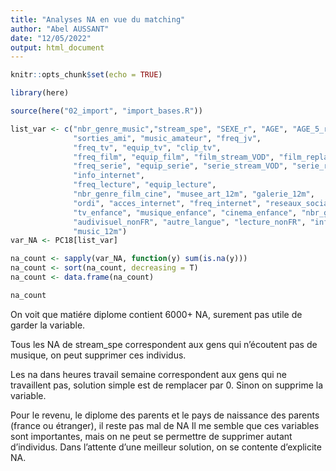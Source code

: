 ```yaml
---
title: "Analyses NA en vue du matching"
author: "Abel AUSSANT"
date: "12/05/2022"
output: html_document
---
```


```r
knitr::opts_chunk$set(echo = TRUE)

library(here)

source(here("02_import", "import_bases.R"))

```

```r
list_var <- c("nbr_genre_music","stream_spe", "SEXE_r", "AGE", "AGE_5_r", "CRITREVENU_r", "PCS_MENAGE", "h_travail_semaine", "DIPLOME_r", "matiere_diplome", "naiss_parents", "DIPLOME_pere", "CS_pere", "DIPLOME_mere", "CS_mere",
              "sorties_ami", "music_amateur", "freq_jv", 
              "freq_tv", "equip_tv", "clip_tv",
              "freq_film", "equip_film", "film_stream_VOD", "film_replay", "film_stream_autre", "film_DVD", "film_num", "nbr_genre_film",
              "freq_serie", "equip_serie", "serie_stream_VOD", "serie_replay", "serie_stream_autre", "serie_DVD", "serie_num", "nbr_genre_serie",
              "info_internet",
              "freq_lecture", "equip_lecture",
              "nbr_genre_film_cine", "musee_art_12m", "galerie_12m",
              "ordi", "acces_internet", "freq_internet", "reseaux_sociaux", "culture_en_ligne",
              "tv_enfance", "musique_enfance", "cinema_enfance", "nbr_genre_parent_ecoute", "nbr_genre_ecoute_enfance",
              "audivisuel_nonFR", "autre_langue", "lecture_nonFR", "info_nonFR",
              "music_12m")
var_NA <- PC18[list_var]

na_count <- sapply(var_NA, function(y) sum(is.na(y)))
na_count <- sort(na_count, decreasing = T)
na_count <- data.frame(na_count)

na_count

```

 On voit que matiére diplome contient 6000+ NA, surement pas utile de garder la variable.

Tous les NA de stream_spe correspondent aux gens qui n'écoutent pas de musique, on peut supprimer ces individus.

Les na dans heures travail semaine correspondent aux gens qui ne travaillent pas, solution simple est de remplacer par 0. Sinon on supprime la variable.
  
Pour le revenu, le diplome des parents et le pays de naissance des parents (france ou étranger), il reste pas mal de NA
Il me semble que ces variables sont importantes, mais on ne peut se permettre de supprimer autant d'individus.
Dans l'attente d'une meilleur solution, on se contente d'explicite NA.